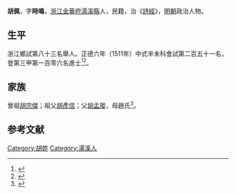 {{明清人物信息框
| 姓名 = 胡佩
| 原名 =
| 圖片名稱= 
| 圖片大小 =
| 圖片說明 = 
| 最高職務 =
| 國家 = 大明 
| 爵位 =
| 籍貫 = [[浙江|浙江]][[金華府|金華府]][[湯溪縣|湯溪縣]]
| 族裔 = 
| 旗籍 = 
| 字號 = 
| 諡號 =
| 出生日期 = 十二月初五日
| 出生地點 =
| 逝世日期 = 卒年不詳 
| 逝世地點 =
| 墓葬 =
| 配偶 = 吳氏
| 親屬 = 曾祖[[胡宗傑|胡宗傑]]，祖[[胡彥信|胡彥信]]，父[[胡孟瑽|胡孟瑽]]，母趙氏
| 出身 =
* 正德六年辛未科同進士出身
| 經歷 =
| 著作 =  
}}
'''胡佩'''{{BD|1479年||？年||}}，字'''時鳴'''，[[浙江|浙江]][[金華府|金華府]][[湯溪縣|湯溪縣]]人，民籍，治《[[詩經|詩經]]》，[[明朝|明朝]]政治人物。

== 生平 ==
浙江鄉試第八十三名舉人。正德六年（1511年）中式辛未科會試第二百五十一名，登第三甲第一百零六名進士<ref>{{Cite book|title=《皇明贡举考》卷五|last=（明）[[张朝瑞|张朝瑞]]|first=|publisher=《续修四库全书》史部第828册|year=|isbn=|location=|pages=}}</ref><ref>{{Cite book|title=贡举志五种 上|last=鲁小俊，江俊伟著|first=|publisher=武汉：武汉大学出版社|year=2009|isbn=978-7-307-07043-1|location=|pages=}}</ref>。

== 家族 ==
曾祖[[胡宗傑|胡宗傑]]；祖父[[胡彥信|胡彥信]]；父[[胡孟瑽|胡孟瑽]]，母趙氏<ref>{{Cite book|title=天一阁藏明代科举录选刊 登科录 点校本|last=龚延明主编|first=|publisher=宁波出版社|year=2016|isbn=978-7-5526-2320-8|location=宁波|pages=|quote=《天一閣藏明代科舉錄選刊.登科錄》之《正德六年辛未科進士登科錄》}}</ref>。

==参考文献==
{{reflist}}

{{正德六年辛未科殿試金榜}}

{{Authority control}}

{{DEFAULTSORT:}}
[[Category:胡姓|Category:胡姓]]
[[Category:湯溪人|Category:湯溪人]]


{{明朝人物小作品}}